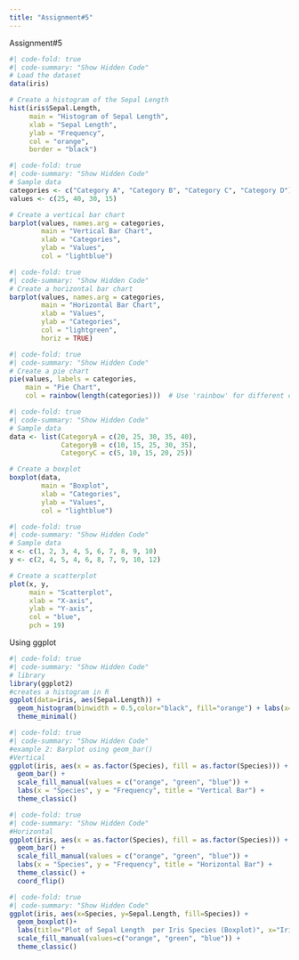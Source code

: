 ```yaml
---
title: "Assignment#5"
---
```


Assignment#5

```r
#| code-fold: true
#| code-summary: "Show Hidden Code"
# Load the dataset
data(iris)

# Create a histogram of the Sepal Length
hist(iris$Sepal.Length, 
     main = "Histogram of Sepal Length",
     xlab = "Sepal Length",
     ylab = "Frequency",
     col = "orange",
     border = "black")
```

```r
#| code-fold: true
#| code-summary: "Show Hidden Code"
# Sample data
categories <- c("Category A", "Category B", "Category C", "Category D")
values <- c(25, 40, 30, 15)

# Create a vertical bar chart
barplot(values, names.arg = categories,
        main = "Vertical Bar Chart",
        xlab = "Categories",
        ylab = "Values",
        col = "lightblue")
```

```r
#| code-fold: true
#| code-summary: "Show Hidden Code"
# Create a horizontal bar chart
barplot(values, names.arg = categories,
        main = "Horizontal Bar Chart",
        xlab = "Values",
        ylab = "Categories",
        col = "lightgreen",
        horiz = TRUE)
```

```r
#| code-fold: true
#| code-summary: "Show Hidden Code"
# Create a pie chart
pie(values, labels = categories,
    main = "Pie Chart",
    col = rainbow(length(categories)))  # Use 'rainbow' for different colors

```

```r
#| code-fold: true
#| code-summary: "Show Hidden Code"
# Sample data
data <- list(CategoryA = c(20, 25, 30, 35, 40),
             CategoryB = c(10, 15, 25, 30, 35),
             CategoryC = c(5, 10, 15, 20, 25))

# Create a boxplot
boxplot(data, 
        main = "Boxplot",
        xlab = "Categories",
        ylab = "Values",
        col = "lightblue")

```

```r
#| code-fold: true
#| code-summary: "Show Hidden Code"
# Sample data
x <- c(1, 2, 3, 4, 5, 6, 7, 8, 9, 10)
y <- c(2, 4, 5, 4, 6, 8, 7, 9, 10, 12)

# Create a scatterplot
plot(x, y, 
     main = "Scatterplot",
     xlab = "X-axis",
     ylab = "Y-axis",
     col = "blue",
     pch = 19)
```

Using ggplot

```r
#| code-fold: true
#| code-summary: "Show Hidden Code"
# library
library(ggplot2)
#creates a histogram in R
ggplot(data=iris, aes(Sepal.Length)) +
  geom_histogram(binwidth = 0.5,color="black", fill="orange") + labs(x="Sepal Length", y="Frequency", title = "Sepal Length Distribution") + 
  theme_minimal()
```

```r
#| code-fold: true
#| code-summary: "Show Hidden Code"
#example 2: Barplot using geom_bar()
#Vertical
ggplot(iris, aes(x = as.factor(Species), fill = as.factor(Species))) + 
  geom_bar() +
  scale_fill_manual(values = c("orange", "green", "blue")) +
  labs(x = "Species", y = "Frequency", title = "Vertical Bar") +
  theme_classic()
```

```r
#| code-fold: true
#| code-summary: "Show Hidden Code"
#Horizontal  
ggplot(iris, aes(x = as.factor(Species), fill = as.factor(Species))) + 
  geom_bar() +
  scale_fill_manual(values = c("orange", "green", "blue")) +
  labs(x = "Species", y = "Frequency", title = "Horizontal Bar") +
  theme_classic() +
  coord_flip()
```

```r
#| code-fold: true
#| code-summary: "Show Hidden Code"
ggplot(iris, aes(x=Species, y=Sepal.Length, fill=Species)) + 
  geom_boxplot()+
  labs(title="Plot of Sepal Length  per Iris Species (Boxplot)", x="Iris Species", y = "Sepal Length (cm)") +
  scale_fill_manual(values=c("orange", "green", "blue")) +
  theme_classic()
```
